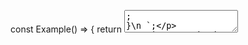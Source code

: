 

const Example() => {
	return <Textarea id="input-id-1" description="This is a description." descriptionId="desc-id" placeholder="Placeholder" />;
}\n
`;

<Section contained={true} style={{ paddingTop: 0 }}>
	<p>Below is the default form of a field, used for most cases.</p>
	<Preview wrapper={true}>
		<Textarea id="input-id-1" description="This is a description." descriptionId="desc-id" placeholder="Placeholder" />
	</Preview>
	<Snippet language="js">{sampleCode}</Snippet>
</Section>

<Section style={{ paddingTop: 0 }}>
	<Switcher>
		<div label="States" value="states">
			<States />
		</div>
		<div label="Size" value="size">
			<Size />
		</div>
		<div label="Validation" value="validation">
			<Validation />
		</div>
	</Switcher>
</Section>
